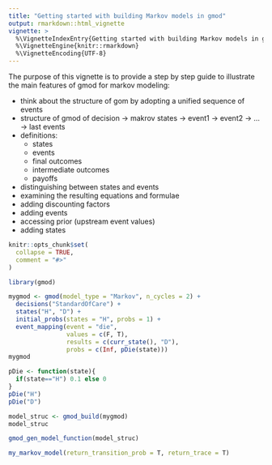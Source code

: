 ```yaml
---
title: "Getting started with building Markov models in gmod"
output: rmarkdown::html_vignette
vignette: >
  %\VignetteIndexEntry{Getting started with building Markov models in gmod}
  %\VignetteEngine{knitr::rmarkdown}
  %\VignetteEncoding{UTF-8}
---
```

The purpose of this vignette is to provide a step by step guide to illustrate the main features of gmod for markov modeling:

* think about the structure of gom by adopting a unified sequence of events
* structure of gmod of decision -> makrov states -> event1 -> event2 -> ... -> last events
* definitions: 
  * states
  * events
  * final outcomes
  * intermediate outcomes
  * payoffs 
* distinguishing between states and events
* examining the resulting equations and formulae
* adding discounting factors
* adding events
* accessing prior (upstream event values)
* adding states

```r
knitr::opts_chunk$set(
  collapse = TRUE,
  comment = "#>"
)
```

```r
library(gmod)
```

```r
mygmod <- gmod(model_type = "Markov", n_cycles = 2) + 
  decisions("StandardOfCare") + 
  states("H", "D") + 
  initial_probs(states = "H", probs = 1) +  
  event_mapping(event = "die",  
                values = c(F, T), 
                results = c(curr_state(), "D"), 
                probs = c(Inf, pDie(state))) 
mygmod
```

```r
pDie <- function(state){
  if(state=="H") 0.1 else 0
}
pDie("H")
pDie("D")
```

```r
model_struc <- gmod_build(mygmod)
model_struc
```

```r
gmod_gen_model_function(model_struc)
```

```r
my_markov_model(return_transition_prob = T, return_trace = T)
```


